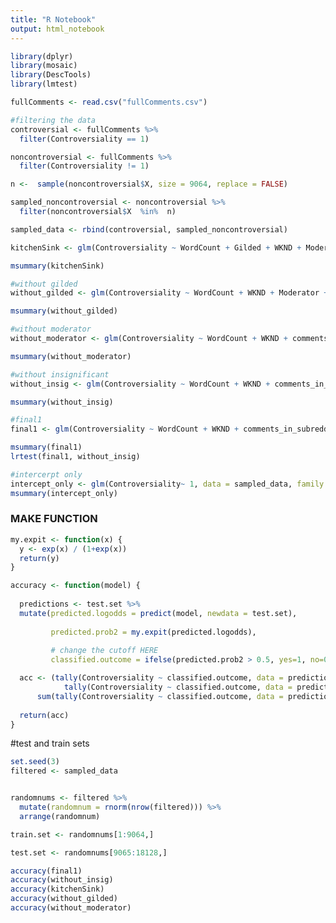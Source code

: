 ```yaml
---
title: "R Notebook"
output: html_notebook
---
```




```r
library(dplyr)
library(mosaic)
library(DescTools)
library(lmtest)
```


```r


fullComments <- read.csv("fullComments.csv")

#filtering the data 
controversial <- fullComments %>% 
  filter(Controversiality == 1)

noncontroversial <- fullComments %>% 
  filter(Controversiality != 1) 

n <-  sample(noncontroversial$X, size = 9064, replace = FALSE)

sampled_noncontroversial <- noncontroversial %>% 
  filter(noncontroversial$X  %in%  n)

sampled_data <- rbind(controversial, sampled_noncontroversial)


```


```r
kitchenSink <- glm(Controversiality ~ WordCount + Gilded + WKND + Moderator + comments_in_subreddit + SentimentQDAP + SentimentGI + SentimentLM + SentimentHE + subreddit_scaled_total_mean + subreddit_diff_QDAP + subreddit_diff_LM +  relative_sentiment_diff, data = sampled_data, family = "binomial")

msummary(kitchenSink)

#without gilded
without_gilded <- glm(Controversiality ~ WordCount + WKND + Moderator + comments_in_subreddit + SentimentQDAP + SentimentGI + SentimentLM + SentimentHE + subreddit_scaled_total_mean + subreddit_diff_QDAP + subreddit_diff_LM +  relative_sentiment_diff, data = sampled_data, family = "binomial")

msummary(without_gilded)

#without moderator
without_moderator <- glm(Controversiality ~ WordCount + WKND + comments_in_subreddit + + SentimentQDAP + SentimentGI + SentimentLM + SentimentHE + subreddit_scaled_total_mean + subreddit_diff_QDAP + subreddit_diff_LM +  relative_sentiment_diff, data = sampled_data, family = "binomial")

msummary(without_moderator)

#without insignificant 
without_insig <- glm(Controversiality ~ WordCount + WKND + comments_in_subreddit + SentimentQDAP + SentimentGI + subreddit_scaled_total_mean + subreddit_diff_QDAP + subreddit_diff_LM +  relative_sentiment_diff, data = sampled_data, family = "binomial")

msummary(without_insig)

#final1
final1 <- glm(Controversiality ~ WordCount + WKND + comments_in_subreddit + SentimentQDAP + SentimentGI + subreddit_scaled_total_mean + subreddit_diff_QDAP , data = sampled_data, family = "binomial")

msummary(final1)
lrtest(final1, without_insig)

#intercerpt only
intercept_only <- glm(Controversiality~ 1, data = sampled_data, family = "binomial")
msummary(intercept_only)
```

### MAKE FUNCTION
```r
my.expit <- function(x) {
  y <- exp(x) / (1+exp(x))
  return(y)
}

accuracy <- function(model) {
  
  predictions <- test.set %>% 
  mutate(predicted.logodds = predict(model, newdata = test.set),
         
         predicted.prob2 = my.expit(predicted.logodds),
         
         # change the cutoff HERE
         classified.outcome = ifelse(predicted.prob2 > 0.5, yes=1, no=0))

  acc <- (tally(Controversiality ~ classified.outcome, data = predictions)[1,1] + 
            tally(Controversiality ~ classified.outcome, data = predictions)[2,2]) /
      sum(tally(Controversiality ~ classified.outcome, data = predictions))
  
  return(acc)
}
```

#test and train sets
```r
set.seed(3)
filtered <- sampled_data


randomnums <- filtered %>%
  mutate(randomnum = rnorm(nrow(filtered))) %>%
  arrange(randomnum) 

train.set <- randomnums[1:9064,]

test.set <- randomnums[9065:18128,]
```

```r
accuracy(final1)
accuracy(without_insig)
accuracy(kitchenSink)
accuracy(without_gilded)
accuracy(without_moderator)

```


